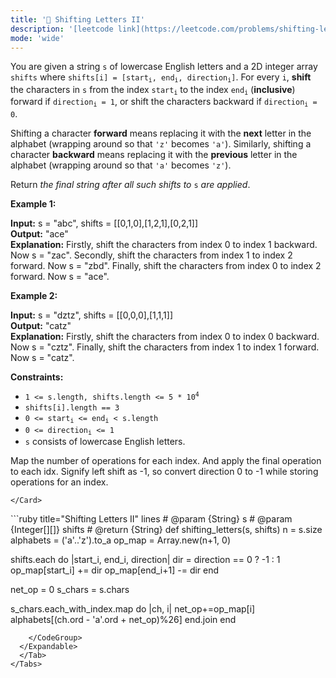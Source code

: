 ```yaml
---
title: '🧀 Shifting Letters II'
description: '[leetcode link](https://leetcode.com/problems/shifting-letters-ii/description/)'
mode: 'wide'
---
```

<Tabs>
  <Tab title="Question" icon="circle-question" iconType="regular">
    <Card>
      <p>You are given a string <code>s</code> of lowercase English letters and a 2D integer array <code>shifts</code> where <code>shifts[i] = [start<sub>i</sub>, end<sub>i</sub>, direction<sub>i</sub>]</code>. For every <code>i</code>, <strong>shift</strong> the characters in <code>s</code> from the index <code>start<sub>i</sub></code> to the index <code>end<sub>i</sub></code> (<strong>inclusive</strong>) forward if <code>direction<sub>i</sub> = 1</code>, or shift the characters backward if <code>direction<sub>i</sub> = 0</code>.</p>  <p>Shifting a character <strong>forward</strong> means replacing it with the <strong>next</strong> letter in the alphabet (wrapping around so that <code>&#39;z&#39;</code> becomes <code>&#39;a&#39;</code>). Similarly, shifting a character <strong>backward</strong> means replacing it with the <strong>previous</strong> letter in the alphabet (wrapping around so that <code>&#39;a&#39;</code> becomes <code>&#39;z&#39;</code>).</p>  <p>Return <em>the final string after all such shifts to </em><code>s</code><em> are applied</em>.</p>   <p><strong class="example">Example 1:</strong></p>   <strong>Input:</strong> s = &quot;abc&quot;, shifts = [[0,1,0],[1,2,1],[0,2,1]] <br/> <strong>Output:</strong> &quot;ace&quot; <br/> <strong>Explanation:</strong> Firstly, shift the characters from index 0 to index 1 backward. Now s = &quot;zac&quot;. Secondly, shift the characters from index 1 to index 2 forward. Now s = &quot;zbd&quot;. Finally, shift the characters from index 0 to index 2 forward. Now s = &quot;ace&quot;.  <p><strong class="example">Example 2:</strong></p>   <strong>Input:</strong> s = &quot;dztz&quot;, shifts = [[0,0,0],[1,1,1]] <br/> <strong>Output:</strong> &quot;catz&quot; <br/> <strong>Explanation:</strong> Firstly, shift the characters from index 0 to index 0 backward. Now s = &quot;cztz&quot;. Finally, shift the characters from index 1 to index 1 forward. Now s = &quot;catz&quot;.    <p><strong>Constraints:</strong></p>  <ul>  <li><code>1 &lt;= s.length, shifts.length &lt;= 5 * 10<sup>4</sup></code></li>  <li><code>shifts[i].length == 3</code></li>  <li><code>0 &lt;= start<sub>i</sub> &lt;= end<sub>i</sub> &lt; s.length</code></li>  <li><code>0 &lt;= direction<sub>i</sub> &lt;= 1</code></li>  <li><code>s</code> consists of lowercase English letters.</li> </ul> 
    </Card>
  </Tab>
  <Tab title="Solution" icon="lightbulb" iconType="regular" >
    <Card>
      Map the number of operations for each index. And apply the final operation to each idx. Signify left shift as -1, so convert direction 0 to -1 while storing operations for an index.

    </Card>
  <Expandable title="code">
    <CodeGroup dropdown>
```ruby title="Shifting Letters II" lines
# @param {String} s
# @param {Integer[][]} shifts
# @return {String}
def shifting_letters(s, shifts)
  n = s.size
  alphabets = ('a'..'z').to_a
  op_map = Array.new(n+1, 0)
  
  shifts.each do |start_i, end_i, direction|
    dir = direction == 0 ? -1 : 1
    op_map[start_i] += dir
    op_map[end_i+1] -= dir
  end

  net_op = 0
  s_chars = s.chars

  s_chars.each_with_index.map do |ch, i|
    net_op+=op_map[i]
    alphabets[(ch.ord - 'a'.ord + net_op)%26]
  end.join
end
```
    </CodeGroup>
  </Expandable>
  </Tab>
</Tabs>